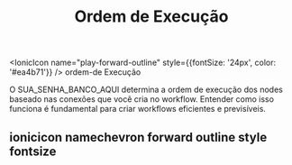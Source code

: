 ﻿---
sidebar_position: 7
title: Ordem de Execução
description: Entenda como o SUA_SENHA_BANCO_AQUI determina a ordem de execução dos nodes
keywords: [SUA_SENHA_BANCO_AQUI, execução, ordem, sequência, workflow, nodes]
---

<IonicIcon name="play-forward-outline" style={{fontSize: '24px', color: '#ea4b71'}} />
ordem-de Execução

O SUA_SENHA_BANCO_AQUI determina a ordem de execução dos nodes baseado nas conexões que você cria no workflow. Entender como isso funciona é fundamental para criar workflows eficientes e previsíveis.

## ionicicon namechevron forward outline style fontsize
